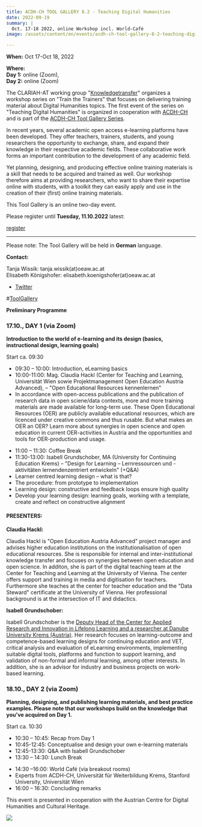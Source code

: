 ```yaml
---
title: ACDH-CH TOOL GALLERY 8.2 - Teaching Digital Humanities
date: 2022-09-19
summary: |
  Oct. 17-18 2022, online Workshop incl. World-Café
image: /assets/content/en/events/acdh-ch-tool-gallery-8-2-teaching-digital-humanities/image.jpg

---
```


**When:** Oct 17-Oct 18, 2022

**Where:\
Day 1:** online (Zoom),\
**Day 2:** online (Zoom)

The CLARIAH-AT working group "[Knowledgetransfer](/the-clariah-at-working-groups/)" organizes a workshop series on "Train the Trainers" that focuses on delivering training material about Digital Humanities topics. The first event of the series on "Teaching Digital Humanities" is organized in cooperation with [ACDH-CH](https://www.oeaw.ac.at/acdh/) and is part of the [ACDH-CH Tool Gallery Series](https://www.oeaw.ac.at/acdh/events/event-series/acdh-ch-tool-galleries).

In recent years, several academic open access e-learning platforms have been developed. They offer teachers, trainers, students, and young researchers the opportunity to exchange, share, and expand their knowledge in their respective academic fields. These collaborative work forms an important contribution to the development of any academic field.

Yet planning, designing, and producing effective online training materials is a skill that needs to be acquired and trained as well. Our workshop therefore aims at providing researchers, who want to share their expertise online with students, with a toolkit they can easily apply and use in the creation of their (first) online training materials.

This Tool Gallery is an online two-day event.

Please register until **Tuesday, 11.10.2022** latest:

[register](https://oeaw-ac-at.zoom.us/meeting/register/tJctde2rrzIqH9GVjhTYAk3qYdmx6Qsru1Q4)

***

Please note: The Tool Gallery will be held in **German** language.

**Contact:**

Tanja Wissik: tanja.wissik(at)oeaw\.ac.at\
Elisabeth Königshofer: elisabeth.koenigshofer(at)oeaw\.ac.at

* [Twitter](https://twitter.com/search?f=tweets\&q=%23ToolGallery\&src=typd)

\#[ToolGallery](https://twitter.com/search?f=tweets\&q=%23ToolGallery\&src=typd)

**Preliminary Programme**

### 17.10., DAY 1 (via Zoom)

**Introduction to the world of e-learning and its design (basics, instructional design, learning goals)**

Start ca. 09:30

* 09:30 – 10:00: Introduction, eLearning basics
* 10:00-11:00: Mag. Claudia Hackl (Center for Teaching and Learning, Universität Wien sowie Projektmanagement Open Education Austria Advanced), – "Open Educational Resources kennenlernen"
* In accordance with open-access publications and the publication of research data in open sciene/data contexts, more and more training materials are made available for long-term use. These Open Educational Resources (OER) are publicly available educational resources, which are licenced under creative commons and thus rusable. But what makes an OER an OER? Learn more about synergies in open science and open education in current OER-activities in Austria and the opportunities and tools for OER-production and usage.

- 11:00 – 11:30: Coffee Break
- 11:30-13:00: Isabell Grundschober, MA (University for Continuing Education Krems) – "Design for Learning – Lernressourcen und -aktivitäten lernendenzentriert entwickeln" (+Q\&A)
- Learner centred learning design – what is that?
- The procedure: from prototype to implementation
- Learning design: constructive and feedback loops ensure high quality
- Develop your learning design: learning goals, working with a template, create and reflect on constructive alignment

#### PRESENTERS:

**Claudia Hackl:**

Claudia Hackl is "Open Education Austria Advanced" project manager and advises higher education institutions on the institutionalisation of open educational resources. She is responsible for internal and inter-institutional knowledge transfer and focuses on synergies between open education and open science. In additon, she is part of the digital teaching team at the Center for Teaching and Learning at the University of Vienna. The center offers support and training in media and digitisation for teachers. Furthermore she teaches at the center for teacher education and the "Data Steward" certificate at the University of Vienna. Her professional background is at the intersection of IT and didactics.

**Isabell Grundschober:**

Isabell Grundschober is the [Deputy Head of the Center for Applied Research and Innovation in Lifelong Learning and a researcher at Danube University Krems (Austria)](https://www.donau-uni.ac.at/de/universitaet/fakultaeten/bildung-kunst-architektur/departments/weiterbildungsforschung-bildungstechnologien/zentren/zentrum-fuer-angewandte-forschung-und-innovation-fuer-lebensbegleitendes-lernen.html). Her research focuses on learning-outcome and competence-based learning designs for continuing education and VET, critical analysis and evaluation of eLearning environments, implementing suitable digital tools, platforms and function to support learning, and validation of non-formal and informal learning, among other interests. In addition, she is an advisor for industry and business projects on work-based learning.

### **18.10., DAY 2 (via Zoom)**

**Planning, designing, and publishing learning materials, and best practice examples. Please note that our workshops build on the knowledge that you've acquired on Day 1.**

Start ca. 10:30

* 10:30 – 10:45: Recap from Day 1
* 10:45-12:45: Conceptualise and design your own e-learning materials
* 12:45-13:30: Q\&A with Isabell Grundschober
* 13:30 – 14:30: Lunch Break

- 14:30 –16:00: World Café (via breakout rooms)
- Experts from ACDH-CH, Universität für Weiterbildung Krems, Stanford University, Universität Wien
- 16:00 – 16:30: Concluding remarks

This event is presented in cooperation with the Austrian Centre for Digital Humanities and Cultural Heritage.

![](/assets/content/en/events/acdh-ch-tool-gallery-8-2-teaching-digital-humanities/acdh-ch-logo-short-version-928x1024.png)
